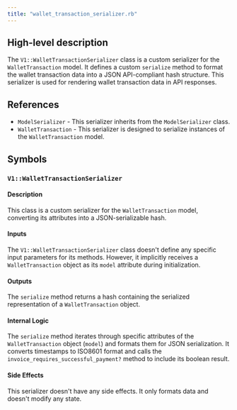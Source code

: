 ```yaml
---
title: "wallet_transaction_serializer.rb"
---
```


## High-level description
The `V1::WalletTransactionSerializer` class is a custom serializer for the `WalletTransaction` model. It defines a custom `serialize` method to format the wallet transaction data into a JSON API-compliant hash structure. This serializer is used for rendering wallet transaction data in API responses.

## References
- `ModelSerializer` - This serializer inherits from the `ModelSerializer` class.
- `WalletTransaction` - This serializer is designed to serialize instances of the `WalletTransaction` model.

## Symbols

### `V1::WalletTransactionSerializer`
#### Description
This class is a custom serializer for the `WalletTransaction` model, converting its attributes into a JSON-serializable hash.

#### Inputs
The `V1::WalletTransactionSerializer` class doesn't define any specific input parameters for its methods. However, it implicitly receives a `WalletTransaction` object as its `model` attribute during initialization.

#### Outputs
The `serialize` method returns a hash containing the serialized representation of a `WalletTransaction` object.

#### Internal Logic
The `serialize` method iterates through specific attributes of the `WalletTransaction` object (`model`) and formats them for JSON serialization. It converts timestamps to ISO8601 format and calls the `invoice_requires_successful_payment?` method to include its boolean result.

#### Side Effects
This serializer doesn't have any side effects. It only formats data and doesn't modify any state.

